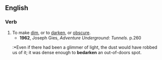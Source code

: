 ==English==

===Verb===
{{en-verb}}

#To make [[dim]], or to [[darken]], or [[obscure]].
#*'''1962''', Joseph Gies, ''Adventure Underground: Tunnels''. p.260
#:*Even if there had been a glimmer of light, the dust would have robbed us of it; it was dense enough to '''bedarken''' an out-of-doors spot.